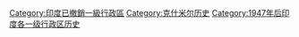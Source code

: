 
{{Commonscat|Jammu and Kashmir}}

[[Category:印度已撤銷一級行政區|Category:印度已撤銷一級行政區]]
[[Category:克什米尔历史|Category:克什米尔历史]]
[[Category:1947年后印度各一级行政区历史|Category:1947年后印度各一级行政区历史]]